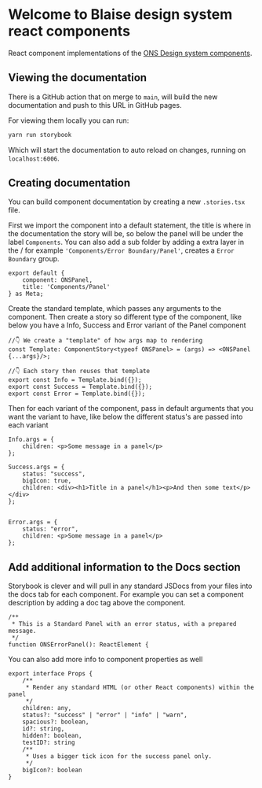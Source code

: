 
<Meta title="Blaise/Introduction" />

# Welcome to Blaise design system react components

React component implementations of the [ONS Design system components](https://ons-design-system.netlify.app).

## Viewing the documentation

There is a GitHub action that on merge to `main`, will build the new documentation and push to this URL in GitHub pages.

For viewing them locally you can run:

```bash
yarn run storybook
```

Which will start the documentation to auto reload on changes, running on `localhost:6006`.

## Creating documentation

You can build component documentation by creating a new `.stories.tsx` file.

First we import the component into a default statement, the title is where in the documentation the story will be,
so below the panel will be under the label `Components`.
You can also add a sub folder by adding a extra layer in the / for example `'Components/Error Boundary/Panel'`,
creates a `Error Boundary` group.

```tsx
export default {
    component: ONSPanel,
    title: 'Components/Panel'
} as Meta;
```

Create the standard template, which passes any arguments to the component. Then create a story so different type of the component,
like below you have a Info, Success and Error variant of the Panel component

```tsx
//👇 We create a "template" of how args map to rendering
const Template: ComponentStory<typeof ONSPanel> = (args) => <ONSPanel {...args}/>;

//👇 Each story then reuses that template
export const Info = Template.bind({});
export const Success = Template.bind({});
export const Error = Template.bind({});
```

Then for each variant of the component, pass in default arguments that you want the variant to have, like below the
different status's are passed into each variant

```tsx
Info.args = {
    children: <p>Some message in a panel</p>
};

Success.args = {
    status: "success",
    bigIcon: true,
    children: <div><h1>Title in a panel</h1><p>And then some text</p></div>
};


Error.args = {
    status: "error",
    children: <p>Some message in a panel</p>
};
```

## Add additional information to the Docs section

Storybook is clever and will pull in any standard JSDocs from your files into the docs tab for each component.
For example you can set a component description by adding a doc tag above the component.

```tsx
/**
 * This is a Standard Panel with an error status, with a prepared message.
 */
function ONSErrorPanel(): ReactElement {
```

You can also add more info to component properties as well

```tsx
export interface Props {
    /**
     * Render any standard HTML (or other React components) within the panel
     */
    children: any,
    status?: "success" | "error" | "info" | "warn",
    spacious?: boolean,
    id?: string,
    hidden?: boolean,
    testID?: string
    /**
     * Uses a bigger tick icon for the success panel only.
     */
    bigIcon?: boolean
}
```
